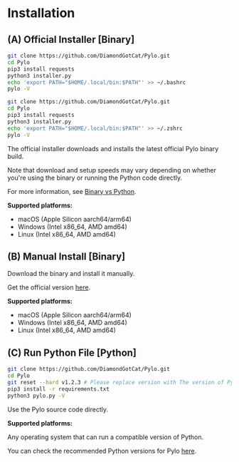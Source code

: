 # Installation

## (A) Official Installer [Binary]

```bash filename="installation-bash.sh" {4} copy
git clone https://github.com/DiamondGotCat/Pylo.git
cd Pylo
pip3 install requests
python3 installer.py
echo 'export PATH="$HOME/.local/bin:$PATH"' >> ~/.bashrc
pylo -V
````

```zsh filename="installation-zsh.sh" {4} copy
git clone https://github.com/DiamondGotCat/Pylo.git
cd Pylo
pip3 install requests
python3 installer.py
echo 'export PATH="$HOME/.local/bin:$PATH"' >> ~/.zshrc
pylo -V
```

The official installer downloads and installs the latest official Pylo binary build.

Note that download and setup speeds may vary depending on whether you're using the binary or running the Python code directly.

For more information, see [Binary vs Python](/bin-vs-python).

**Supported platforms:**

* macOS (Apple Silicon aarch64/arm64)
* Windows (Intel x86_64, AMD amd64)
* Linux (Intel x86_64, AMD amd64)

## (B) Manual Install [Binary]

Download the binary and install it manually.

Get the official version [here](https://github.com/DiamondGotCat/Pylo/releases/).

**Supported platforms:**

* macOS (Apple Silicon aarch64/arm64)
* Windows (Intel x86_64, AMD amd64)
* Linux (Intel x86_64, AMD amd64)

## (C) Run Python File [Python]

```bash filename="installation-python.sh" {5} copy
git clone https://github.com/DiamondGotCat/Pylo.git
cd Pylo
git reset --hard v1.2.3 # Please replace version with The version of Pylo you want to use
pip3 install -r requirements.txt
python3 pylo.py -V
```

Use the Pylo source code directly.

**Supported platforms:**

Any operating system that can run a compatible version of Python.

You can check the recommended Python versions for Pylo [here](/compatible-python-versions).
